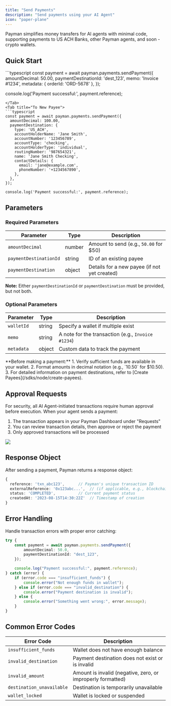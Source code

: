 ```yaml
---
title: "Send Payments"
description: "Send payments using your AI Agent"
icon: "paper-plane"
---
```


Payman simplifies money transfers for AI agents with minimal code, supporting payments to US ACH Banks, other Payman agents, and soon - crypto wallets.

## Quick Start

<Tabs>
<Tab title="To Existing Payee">
```typescript
const payment = await payman.payments.sendPayment({
  amountDecimal: 50.00,
  paymentDestinationId: 'dest_123',
  memo: 'Invoice #1234',
  metadata: { orderId: 'ORD-5678' },
});

console.log('Payment successful:', payment.reference);

````
</Tab>
<Tab title="To New Payee">
```typescript
const payment = await payman.payments.sendPayment({
  amountDecimal: 100.00,
  paymentDestination: {
    type: 'US_ACH',
    accountHolderName: 'Jane Smith',
    accountNumber: '123456789',
    accountType: 'checking',
    accountHolderType: 'individual',
    routingNumber: '987654321',
    name: 'Jane Smith Checking',
    contactDetails: {
      email: 'jane@example.com',
      phoneNumber: '+1234567890',
    },
  },
});

console.log('Payment successful:', payment.reference);
````

</Tab>
</Tabs>

## Parameters

### Required Parameters

| Parameter              | Type   | Description                                  |
| ---------------------- | ------ | -------------------------------------------- |
| `amountDecimal`        | number | Amount to send (e.g., `50.00` for $50)       |
| `paymentDestinationId` | string | ID of an existing payee                      |
| `paymentDestination`   | object | Details for a new payee (if not yet created) |

**Note:** Either `paymentDestinationId` or `paymentDestination` must be provided, but not both.

### Optional Parameters

| Parameter  | Type   | Description                                        |
| ---------- | ------ | -------------------------------------------------- |
| `walletId` | string | Specify a wallet if multiple exist                 |
| `memo`     | string | A note for the transaction (e.g., `Invoice #1234`) |
| `metadata` | object | Custom data to track the payment                   |

<Note>
	**Before making a payment:** 1. Verify sufficient funds are available in
	your wallet. 2. Format amounts in decimal notation (e.g., `10.50` for
	$10.50). 3. For detailed information on payment destinations, refer to
	[Create Payees](/sdks/node/create-payees).
</Note>

## Approval Requests

For security, all AI Agent-initiated transactions require human approval before execution. When your agent sends a payment:

1. The transaction appears in your Payman Dashboard under "Requests"
2. You can review transaction details, then approve or reject the payment
3. Only approved transactions will be processed

<Frame caption='Transaction Approval Requests'>
	<img src='/images/approval-requests.png' />
</Frame>

## Response Object

After sending a payment, Payman returns a response object:

```typescript
{
  reference: 'txn_abc123',      // Payman's unique transaction ID
  externalReference: '0x123abc...',  // (if applicable, e.g., blockchain tx)
  status: 'COMPLETED',          // Current payment status
  createdAt: '2023-08-15T14:30:22Z'  // Timestamp of creation
}
```

## Error Handling

Handle transaction errors with proper error catching:

```typescript
try {
	const payment = await payman.payments.sendPayment({
		amountDecimal: 50.0,
		paymentDestinationId: "dest_123",
	});

	console.log("Payment successful:", payment.reference);
} catch (error) {
	if (error.code === "insufficient_funds") {
		console.error("Not enough funds in wallet");
	} else if (error.code === "invalid_destination") {
		console.error("Payment destination is invalid");
	} else {
		console.error("Something went wrong:", error.message);
	}
}
```

## Common Error Codes

| Error Code                | Description                                                 |
| ------------------------- | ----------------------------------------------------------- |
| `insufficient_funds`      | Wallet does not have enough balance                         |
| `invalid_destination`     | Payment destination does not exist or is invalid            |
| `invalid_amount`          | Amount is invalid (negative, zero, or improperly formatted) |
| `destination_unavailable` | Destination is temporarily unavailable                      |
| `wallet_locked`           | Wallet is locked or suspended                               |
